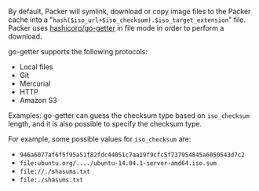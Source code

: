 <!-- Code generated from the comments of the ISOConfig struct in common/iso_config.go; DO NOT EDIT MANUALLY -->

By default, Packer will symlink, download or copy image files to the Packer
cache into a "`hash($iso_url+$iso_checksum).$iso_target_extension`" file.
Packer uses [hashicorp/go-getter](https://github.com/hashicorp/go-getter) in
file mode in order to perform a download.

go-getter supports the following protocols:

* Local files
* Git
* Mercurial
* HTTP
* Amazon S3

Examples:
go-getter can guess the checksum type based on `iso_checksum` length, and it is
also possible to specify the checksum type.

For example, some possible values for `iso_checksum` are:
  * `946a6077af6f5f95a51f82fdc44051c7aa19f9cfc5f737954845a6050543d7c2`
  * `file:ubuntu.org/..../ubuntu-14.04.1-server-amd64.iso.sum`
  * `file://./shasums.txt`
  * `file:./shasums.txt`
